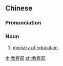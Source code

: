 ==Chinese==
{{zh-forms|type=21}}

===Pronunciation===
{{zh-pron
|m=jiàoyùbù,tl2=y
|c=gaau3 juk6 bou6
|h=pfs=kau-yuk-phu
|mn=kàu-io̍k-pō͘
|cat=n
}}

===Noun===
{{zh-noun}}

# [[ministry of education]]

[[th:教育部]]
[[zh:教育部]]